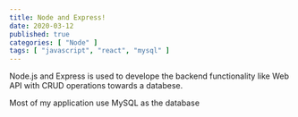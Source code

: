 ```yaml
---
title: Node and Express!
date: 2020-03-12
published: true
categories: [ "Node" ]
tags: [ "javascript", "react", "mysql" ]
---
```


Node.js and Express is used to develope the backend functionality like Web API with CRUD operations towards a databese.
  
Most of my application use MySQL as the database



